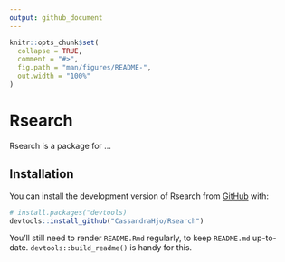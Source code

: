 ```yaml
---
output: github_document
---
```


```r
knitr::opts_chunk$set(
  collapse = TRUE,
  comment = "#>",
  fig.path = "man/figures/README-",
  out.width = "100%"
)
```

# Rsearch

<!-- badges: start -->

<!-- badges: end -->

Rsearch is a package for ...

## Installation

You can install the development version of Rsearch from [GitHub](https://github.com/) with:

```r
# install.packages("devtools)
devtools::install_github("CassandraHjo/Rsearch")
```

You'll still need to render `README.Rmd` regularly, to keep `README.md` up-to-date. `devtools::build_readme()` is handy for this.
